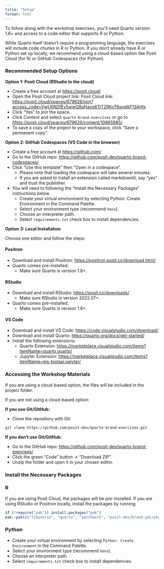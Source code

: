 ```yaml
---
title: "Setup"
format: html
---
```


To follow along with the workshop exercises, you'll need Quarto version 1.8+ and access to a code editor that supports R or Python.

While Quarto itself doesn't require a programming language, the exercises will include code chunks in R or Python. If you don’t already have R or Python set up locally, we recommend using a cloud-based option like Posit Cloud (for R) or GitHub Codespaces (for Python).

### Recommended Setup Options

**Option 1: Posit Cloud (RStudio in the cloud)**

* Create a free account at <https://posit.cloud/>
* Open the Posit Cloud project link: Posit Cloud link: <https://posit.cloud/spaces/679626/join?access_code=VwU0N2fEy5wwQ8qHayo8TrTZRKcT6sndAF13AHlx>
* Click "Yes" to join the space.
* Click Content and select `quarto-brand-exercises` or go to <https://posit.cloud/spaces/679626/content/10865885/>
* To save a copy of the project to your workspace, click "Save a permanent copy".

**Option 2: GitHub Codespaces (VS Code in the browser)**

* Create a free account at <https://github.com/>
* Go to the GitHub repo: <https://github.com/posit-dev/quarto-brand-codespaces/>
* Click "Use this template" then "Open in a codespace".
  * Please note that loading the codespace will take several minutes.
  * If you are asked to install an extension called markdownlit, say "yes" and trust the publisher.
* You will need to following the "Install the Necessary Packages" instructions below.
  * Create your virtual environment by selecting Python: Create Environment in the Command Palette.
  * Select your environment type (recommend `Venv`).
  * Choose an interpreter path.
  * Select `requirements.txt` check box to install dependencies.

**Option 3: Local Installation**

Choose one editor and follow the steps:

::: {.panel-tabset}

#### Positron

* Download and install Positron: <https://positron.posit.co/download.html/>
* Quarto comes pre-installed.
  * Make sure Quarto is version 1.8+.
  
#### RStudio

* Download and install RStudio: <https://posit.co/downloads/>
  * Make sure RStudio is version 2022.07+.
* Quarto comes pre-installed.
  * Make sure Quarto is version 1.8+.
  
#### VS Code

* Download and install VS Code: <https://code.visualstudio.com/download/>
* Download and install Quarto: <https://quarto.org/docs/get-started/>
* Install the following extensions:
  * Quarto Extension: <https://marketplace.visualstudio.com/items?itemName=quarto.quarto/>
  * Jupyter Extension: <https://marketplace.visualstudio.com/items?itemName=ms-toolsai.jupyter/> 
:::

### Accessing the Workshop Materials

If you are using a cloud-based option, the files will be included in the project folder.

If you are not using a cloud-based option:

**If you use Git/GitHub:**

* Clone the repository with Git:

```bash
git clone https://github.com/posit-dev/quarto-brand-exercises.git
```

**If you don’t use Git/GitHub:**

* Go to the GitHub repo: <https://github.com/posit-dev/quarto-brand-exercises/>
* Click the green "Code" button → "Download ZIP".
* Unzip the folder and open it in your chosen editor.

### Install the Necessary Packages

:::: {.panel-tabset}

### R

If you are using Posit Cloud, the packages will be pre-installed. If you are using RStudio or Positron locally, install the packages by running:

```r
if (!require("pak")) install.packages("pak")
pak::pak(c("tidyverse", "quarto", "patchwork", "posit-dev/brand-yml/pkg-r"))
```

### Python

- Create your virtual environment by selecting `Python: Create Environment` in the Command Palette.
- Select your environment type (recommend `Venv`).
- Choose an interpreter path.
- Select `requirements.txt` check box to install dependencies.
:::